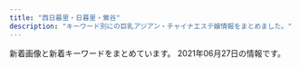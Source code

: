 ```yaml
---
title: "西日暮里・日暮里・鶯谷"
description: "キーワード別にの巨乳アジアン・チャイナエステ嬢情報をまとめました。"
---
```


新着画像と新着キーワードをまとめています。
2021年06月27日の情報です。

<DmmAffiliateIns />
<KeywordTable
  shops={
    [
    {
        "name": "\u3082\u307f\u306e\u6728",
        "url": "https://mominoki.tyo.ac/",
        "keywords": {
            "C": 13,
            "87": 6,
            "E": 3,
            "85": 9,
            "86": 6,
            "D": 21,
            "83": 3
        },
        "station": "\u753a\u5c4b\u99c51\u756a\u51fa\u53e3",
        "img_links": [
            "https://mominoki.tyo.ac/images/themes/pink/no1.png",
            "https://mominoki.tyo.ac/photos/sites/41/2021/06/202106070158042.jpg",
            "https://mominoki.tyo.ac/photos/sites/41/2020/09/2020092804344750.jpg",
            "https://mominoki.tyo.ac/images/room1.jpg",
            "https://mominoki.tyo.ac/images/themes/pink/r3.jpg",
            "https://mominoki.tyo.ac/images/themes/pink/s_staff.png",
            "https://mominoki.tyo.ac/images/themes/pink/s_news.png",
            "https://mominoki.tyo.ac/images/room4.jpg",
            "https://mominoki.tyo.ac/images/themes/pink/s_ranking.png",
            "https://mominoki.tyo.ac/images/room2.jpg",
            "https://mominoki.tyo.ac/images/themes/pink/no2.png",
            "https://mominoki.tyo.ac/photos/sites/41/2020/11/2020111401222038.jpg",
            "https://mominoki.tyo.ac/photos/sites/41/2020/09/2020092801595154.jpg",
            "https://mominoki.tyo.ac/photos/sites/41/2020/09/2020092804344859.jpg",
            "https://mominoki.tyo.ac/images/themes/pink/s_pickup.png",
            "https://mominoki.tyo.ac/images/room3.jpg",
            "https://mominoki.tyo.ac/images/themes/pink/mobile.jpg",
            "https://mominoki.tyo.ac/photos/sites/41/2021/03/202103150746598.jpg",
            "https://mominoki.tyo.ac/photos/sites/41/2020/09/2020092804344656.jpg",
            "https://mominoki.tyo.ac/photos/sites/41/2021/03/202103150747058.jpg",
            "https://mominoki.tyo.ac/images/themes/pink/line.png",
            "https://mominoki.tyo.ac/images/themes/pink/s_newface.png",
            "https://mominoki.tyo.ac/photos/sites/41/2020/09/2020092810535583.jpg"
        ]
    },
    {
        "url": "http://www.night.ne.jp/tokyo/hayasi/",
        "keywords": {},
        "station": "JR\u65e5\u66ae\u91cc\u99c5",
        "img_links": [
            "http://www.night.ne.jp/nightnet/img/2.jpg",
            "http://www.night.ne.jp/tokyo/hayasi/img_staff/g_7376.jpg",
            "http://www.night.ne.jp/tokyo/hayasi/img/view_2.jpg",
            "http://www.night.ne.jp/tokyo/hayasi/img/index.jpg",
            "http://www.night.ne.jp/_format/W/img/whats_view.jpg",
            "http://www.night.ne.jp/nightnet/img/9.jpg",
            "http://www.night.ne.jp/tokyo/hayasi/img/index_view.jpg",
            "http://www.night.ne.jp/tokyo/hayasi/img_staff/g_7377.jpg",
            "http://www.night.ne.jp/nightnet/img/14.jpg",
            "http://www.night.ne.jp/nightnet/img/8.jpg",
            "http://www.night.ne.jp/nightnet/img/1.jpg",
            "http://www.night.ne.jp/_format/P/img/over_msg_01.jpg",
            "http://www.night.ne.jp/nightnet/img/16.jpg",
            "http://www.night.ne.jp/nightnet/img/4.jpg",
            "http://www.night.ne.jp/nightnet/img/17.jpg",
            "http://www.night.ne.jp/tokyo/hayasi/img/view_6.jpg",
            "http://www.night.ne.jp/nightnet/img/13.jpg",
            "http://www.night.ne.jp/nightnet/img/11.jpg",
            "http://www.night.ne.jp/nightnet/img/15.jpg",
            "http://www.night.ne.jp/nightnet/img/3.jpg",
            "http://www.night.ne.jp/_format/P/img/over_msg_02.jpg",
            "http://www.night.ne.jp/tokyo/hayasi/img/view_3.jpg",
            "http://www.night.ne.jp/nightnet/img/5.jpg",
            "http://www.night.ne.jp/nightnet/img/12a.jpg",
            "http://www.night.ne.jp/tokyo/hayasi/img/qr_code.jpg",
            "http://www.night.ne.jp/nightnet/img/7.jpg",
            "http://www.night.ne.jp/tokyo/hayasi/img/view_5.jpg",
            "http://www.night.ne.jp/tokyo/hayasi/img/index_top.jpg",
            "http://www.night.ne.jp/tokyo/hayasi/img/view_1.jpg",
            "http://www.night.ne.jp/_format/P/img/whats_news.jpg",
            "http://www.night.ne.jp/tokyo/hayasi/img/view_4.jpg",
            "http://www.night.ne.jp/nightnet/img/10.jpg",
            "http://www.night.ne.jp/nightnet/img/6.jpg",
            "http://www.night.ne.jp/_format/P/img/index_enter_1.jpg"
        ],
        "name": "\u6797\u30de\u30c3\u30b5\u30fc\u30b8"
    },
    {
        "img_links": [
            "http://vineryu.xyz/uploads/210603/1-21060309354I30.jpg",
            "http://vineryu.xyz/uploads/210603/1-210603093535919.jpg",
            "http://vineryu.xyz/picture/photo01.jpg",
            "http://vineryu.xyz/uploads/210603/1-21060309344H02.jpg",
            "http://vineryu.xyz/uploads/210603/1-21060309335L40.jpg",
            "http://vineryu.xyz/uploads/210603/1-2106030925294Y.jpg",
            "http://vineryu.xyz/uploads/210608/1-21060Q64509648.jpg",
            "http://vineryu.xyz/picture/photo03.jpg",
            "http://vineryu.xyz/uploads/210608/1-21060Q64523591.jpg",
            "http://vineryu.xyz/uploads/210603/1-210603093505U9.jpg",
            "http://vineryu.xyz/picture/photo04.jpg",
            "http://vineryu.xyz/uploads/210603/1-210603092541234.jpg",
            "http://vineryu.xyz/uploads/210608/1-21060Q64635522.jpg",
            "http://vineryu.xyz/uploads/210608/1-21060Q6464E40.jpg",
            "http://vineryu.xyz/uploads/210603/1-210603093516146.jpg",
            "http://vineryu.xyz/uploads/210603/1-21060309341O93.jpg",
            "http://vineryu.xyz/picture/photo02.jpg",
            "http://vineryu.xyz/picture/fla.jpg",
            "http://vineryu.xyz/uploads/210603/1-210603093435K6.jpg"
        ],
        "keywords": {
            "\u4e73": 2
        },
        "name": "\u304a\u3072\u3081",
        "url": "http://vineryu.xyz/",
        "station": "JR\u65e5\u66ae\u91cc\u99c5\u6771\u53e3"
    },
    {
        "station": "JR\u897f\u65e5\u66ae\u91cc\u99c5",
        "keywords": {
            "E": 1,
            "C": 1,
            "84": 2,
            "D": 9,
            "87": 2,
            "86": 7
        },
        "url": "http://chou.ies.bz/",
        "img_links": [
            "http://chou.ies.bz/photos/sites/85/2020/10/2020100610370157.jpg",
            "http://chou.ies.bz/photos/sites/85/2019/07/2019070106333414.jpg",
            "http://chou.ies.bz/photos/sites/85/2019/07/2019070509385227.jpg",
            "http://chou.ies.bz/images/s_link.png",
            "http://chou.ies.bz/images/mobile.png",
            "http://chou.ies.bz/photos/sites/85/2021/05/2021051201142065.jpg",
            "http://chou.ies.bz/images/n1.jpg",
            "http://chou.ies.bz/images/s_pick.png",
            "http://chou.ies.bz/images/s1.png",
            "http://chou.ies.bz/photos/sites/85/2019/07/2019070106320474.jpg",
            "http://chou.ies.bz/photos/sites/85/2019/07/2019070106340260.jpg",
            "http://chou.ies.bz/photos/sites/85/2020/12/2020120204150858.jpg",
            "http://chou.ies.bz/photos/sites/85/2019/07/2019070106330942.jpg",
            "http://chou.ies.bz/images/s_staff.jpg",
            "http://chou.ies.bz/photos/sites/85/2019/12/2019120602315853.jpg",
            "http://chou.ies.bz/photos/sites/85/2020/12/2020121802483415.jpg",
            "http://chou.ies.bz/images/top.png",
            "http://chou.ies.bz/images/n3.png",
            "http://chou.ies.bz/photos/sites/85/2020/12/2020120204265615.jpg",
            "http://chou.ies.bz/photos/sites/85/2021/06/2021060901285023.jpg",
            "http://chou.ies.bz/photos/sites/85/2020/10/2020100610383828.jpg",
            "http://chou.ies.bz/photos/sites/85/2021/04/2021042710033582.jpg",
            "http://chou.ies.bz/images/s3.png",
            "http://chou.ies.bz/photos/sites/85/2019/06/2019062803491517.jpg",
            "http://chou.ies.bz/images/s_news.png"
        ],
        "name": "\u706f\u308a\u5c4b"
    },
    {
        "name": "\u6843",
        "img_links": [
            "http://momo.tyo.cm/images/border01.png",
            "http://momo.tyo.cm/images/tit03.png",
            "http://momo.tyo.cm/photos/sites/53/2021/02/2021021607405578.jpg",
            "http://momo.tyo.cm/images/top_slider02.jpg",
            "http://momo.tyo.cm/images/bg_pick.png",
            "http://momo.tyo.cm/images/tit01.png",
            "http://momo.tyo.cm/photos/sites/53/2021/02/2021021607405658.jpg",
            "http://momo.tyo.cm/images/nav_link06.png",
            "http://momo.tyo.cm/images/tit_link01.png",
            "http://momo.tyo.cm/images/nav_link03.png",
            "http://momo.tyo.cm/images/nav_link01.png",
            "http://momo.tyo.cm/images/tit_com02.png",
            "http://momo.tyo.cm/photos/sites/53/2021/02/2021021607405730.jpg",
            "http://momo.tyo.cm/images/news.png",
            "http://momo.tyo.cm/images/tit02.png",
            "http://momo.tyo.cm/photos/sites/53/2021/02/2021021607405882.jpg",
            "http://momo.tyo.cm/images/nav_link02.png",
            "http://momo.tyo.cm/images/tit_com03.png",
            "http://momo.tyo.cm/images/tit_com01.png",
            "http://momo.tyo.cm/images/nav_link04.png",
            "http://momo.tyo.cm/images/border02.png",
            "http://momo.tyo.cm/images/tit_com04.png",
            "http://momo.tyo.cm/images/pagetop.png",
            "http://momo.tyo.cm/images/tit05.png",
            "http://momo.tyo.cm/images/tit_staff.png",
            "http://momo.tyo.cm/images/tit_com05.png",
            "http://momo.tyo.cm/images/nav_link05.png",
            "http://momo.tyo.cm/images/top_slider01.jpg",
            "http://momo.tyo.cm/images/tit04.png",
            "http://momo.tyo.cm/images/tit_com.png"
        ],
        "url": "http://momo.tyo.cm/",
        "keywords": {
            "86": 15,
            "D": 20,
            "85": 5
        },
        "station": "JR\u65e5\u66ae\u91cc\u99c5\u5357\u53e3"
    },
    {
        "img_links": [
            "http://es-rlx.com/staff/minami/01.jpg",
            "http://es-rlx.com/pic/top3.jpg",
            "http://es-rlx.com/img/youtube.jpg",
            "http://es-rlx.com/img/access/road01.jpg",
            "http://es-rlx.com/pic/head.png",
            "http://es-rlx.com/staff/minami/01mb.jpg",
            "http://es-rlx.com/img/access/kanban.png",
            "http://es-rlx.com/pic/top1.jpg",
            "http://es-rlx.com/img/ttl_staff.png",
            "http://es-rlx.com/img/access/road03.jpg",
            "http://es-rlx.com/img/ttl_tnew.png",
            "http://es-rlx.com/i/files/homeimg.jpg",
            "http://es-rlx.com/staff/sakura/01.jpg",
            "http://es-rlx.com/img/access/roaddm.png",
            "http://es-rlx.com/staff/yuki/01mb.jpg",
            "http://es-rlx.com/img/access/road04.jpg",
            "http://es-rlx.com/img/ttl_rec.png",
            "http://es-rlx.com/img/access/road02.jpg",
            "http://es-rlx.com/img/ft_tel.png",
            "http://es-rlx.com/staff/sakura/01mb.jpg",
            "http://es-rlx.com/staff/yuki/01.jpg",
            "http://es-rlx.com/img/ttl_mobile.png",
            "http://es-rlx.com/pic/top2.jpg"
        ],
        "name": "\u5065\u7f8e\u5802",
        "station": "JR\u9daf\u8c37\u99c5\u5317\u53e3",
        "keywords": {
            "C": 15
        },
        "url": "http://es-rlx.com/"
    },
    {
        "station": "JR\u65e5\u66ae\u91cc\u99c5\u6771\u53e3",
        "name": "\u307f\u306a\u307f",
        "url": "http://es-minami.com/",
        "keywords": {},
        "img_links": [
            "http://es-minami.com/img/mika1.jpg",
            "http://es-minami.com/gals/mika1.jpg",
            "http://www.es-minami.com/images/mobole.png",
            "http://es-minami.com/images/pick_staff6.jpg",
            "http://www.es-minami.com/gals/rika1.jpg",
            "http://www.es-minami.com/images/riri1.jpg",
            "http://www.es-minami.com/images/news.png",
            "http://es-minami.com/gals/sakura1.jpg",
            "http://www.es-minami.com/gals/sakura1.jpg",
            "http://www.es-minami.com/img/riri1.jpg",
            "http://www.es-minami.com/img/mika2.jpg",
            "http://es-minami.com/images/staff-bar.png",
            "http://www.es-minami.com/gals/nana1.jpg",
            "http://www.es-minami.com/images/nana1.jpg",
            "http://www.es-minami.com/images/rika1.jpg",
            "http://www.es-minami.com/images/sayuri1.jpg",
            "http://www.es-minami.com/gals/yuki1.jpg",
            "http://www.es-minami.com/images/staff-bar.png",
            "http://es-minami.com/images/sayuri2.jpg",
            "http://es-minami.com/img/yuki1.jpg",
            "http://www.es-minami.com/img/sayuri1.jpg",
            "http://es-minami.com/gals/nana1.jpg",
            "http://es-minami.com/gals/sayuri1.jpg",
            "http://es-minami.com/img/mika2.jpg",
            "http://www.es-minami.com/images/mika2.jpg",
            "http://es-minami.com/gals/rika1.jpg",
            "http://www.es-minami.com/img/sayuri2.jpg",
            "http://www.es-minami.com/gals/sayuri2.jpg",
            "http://es-minami.com/gals/yuki1.jpg",
            "http://es-minami.com/images/mobole.png",
            "http://es-minami.com/images/mika1.jpg",
            "http://es-minami.com/images/riri1.jpg",
            "http://es-minami.com/img/riri1.jpg",
            "http://es-minami.com/images/news.png",
            "http://www.es-minami.com/gals/sayuri1.jpg",
            "http://www.es-minami.com/img/mika1.jpg",
            "http://es-minami.com/images/rika1.jpg",
            "http://es-minami.com/images/sayuri1.jpg",
            "http://es-minami.com/gals/sayuri2.jpg",
            "http://es-minami.com/images/mika2.jpg",
            "http://es-minami.com/img/sayuri1.jpg",
            "http://www.es-minami.com/images/pick_staff6.jpg",
            "http://www.es-minami.com/gals/riri1.jpg",
            "http://www.es-minami.com/images/mika1.jpg",
            "http://es-minami.com/gals/mika2.jpg",
            "http://es-minami.com/images/yuki1.jpg",
            "http://es-minami.com/gals/riri1.jpg",
            "http://www.es-minami.com/images/yuki1.jpg",
            "http://es-minami.com/images/nana1.jpg",
            "http://es-minami.com/img/sayuri2.jpg",
            "http://www.es-minami.com/img/yuki1.jpg",
            "http://www.es-minami.com/gals/mika2.jpg",
            "http://es-minami.com/img/nana1.jpg",
            "http://www.es-minami.com/img/nana1.jpg",
            "http://www.es-minami.com/gals/mika1.jpg",
            "http://www.es-minami.com/images/sayuri2.jpg"
        ]
    },
    {
        "station": "JR\u897f\u65e5\u66ae\u91cc\u99c5",
        "url": "http://flowerscent.este.work/",
        "img_links": [
            "http://flowerscent.este.work/2/uploadimg/1621772225.jpg",
            "http://flowerscent.este.work/frame/fla/photo03.jpg",
            "http://flowerscent.este.work/frame/fla/photo04.jpg",
            "http://flowerscent.este.work/2/uploadimg/1600260826.jpg",
            "http://flowerscent.este.work/navi/blk/temp_under2.jpg",
            "http://flowerscent.este.work/frame/scroll3/scroll3.jpg",
            "http://flowerscent.este.work/frame/fla/photo01.jpg",
            "http://flowerscent.este.work/frame/telimg/telbar.png",
            "http://flowerscent.este.work/frame/scroll4/scroll4.jpg",
            "http://flowerscent.este.work/frame/scroll2/scroll2.jpg",
            "http://flowerscent.este.work/frame/scroll5/scroll5.jpg",
            "http://flowerscent.este.work/frame/scroll1/scroll1.jpg",
            "http://flowerscent.este.work/kanban.png",
            "http://flowerscent.este.work/2/uploadimg/1621772192.jpeg",
            "http://flowerscent.este.work/2/uploadimg/1599833697.jpg",
            "http://flowerscent.este.work/frame/fla/photo02.jpg",
            "http://flowerscent.este.work/frame/fla/photo05.jpg",
            "http://flowerscent.este.work/img/header.jpg"
        ],
        "name": "For You",
        "keywords": {
            "C": 30,
            "83": 18,
            "87": 6,
            "84": 6,
            "86": 6,
            "E": 12
        }
    },
    {
        "img_links": [],
        "keywords": {},
        "station": "JR\u897f\u65e5\u66ae\u91cc\u99c5",
        "url": "http://onkyoukou.tyo.cm/",
        "name": "\u6e29\u99a8\u6e2f-\u304a\u3093\u304d\u3087\u3046\u3053\u3046-"
    },
    {
        "url": "http://www.relax-mirai.info/",
        "keywords": {},
        "name": "\u672a\u6765",
        "img_links": [
            "http://www.relax-mirai.info/i/120/sayuri1.jpg",
            "http://www.relax-mirai.info/i/images/sayuri1.jpg",
            "http://www.relax-mirai.info/images/m03.jpg",
            "http://www.relax-mirai.info/gals/emi1.jpg",
            "http://www.relax-mirai.info/gals/risa1.jpg",
            "http://www.relax-mirai.info/images/risa1.jpg",
            "http://www.relax-mirai.info/i/images/momo1.jpg",
            "http://www.relax-mirai.info/gals/kaka1.jpg",
            "http://www.relax-mirai.info/gals/aki1.jpg",
            "http://www.relax-mirai.info/images/m02.jpg",
            "http://www.relax-mirai.info/images/qr.jpg",
            "http://www.relax-mirai.info/images/info01.jpg",
            "http://www.relax-mirai.info/images/info02.jpg",
            "http://www.relax-mirai.info/images/m04.jpg",
            "http://www.relax-mirai.info/images/sayuri1.jpg",
            "http://www.relax-mirai.info/images/momo1.jpg"
        ],
        "station": "\u65e5\u66ae\u91cc\u99c5\u6771\u53e3"
    },
    {
        "url": "http://minopom.xyz/",
        "keywords": {
            "\u4e73": 2
        },
        "station": "JR\u7530\u7aef\u99c5",
        "name": "\u30ed\u30fc\u30ba",
        "img_links": [
            "http://www.minopom.xyz/uploads/allimg/210410/1-21041014500NX.jpg",
            "http://minopom.xyz/picture/head.jpg",
            "http://minopom.xyz/picture/room1.jpg",
            "http://minopom.xyz/uploads/allimg/210410/1-210410144PY50.jpg",
            "http://minopom.xyz/uploads/allimg/210406/1-21040614313L45.jpg",
            "http://minopom.xyz/uploads/210406/1-210406143111G0.jpg",
            "http://minopom.xyz/uploads/210430/1-2104301Q63S18.jpg",
            "http://minopom.xyz/uploads/allimg/210410/1-21041014450GC.jpg",
            "http://www.minopom.xyz/picture/head.jpg",
            "http://minopom.xyz/uploads/allimg/210410/1-210410145124148.jpg",
            "http://minopom.xyz/picture/room3.jpg",
            "http://minopom.xyz/uploads/allimg/210410/1-21041014413S64.jpg",
            "http://www.minopom.xyz/uploads/allimg/210410/1-210410144323118.jpg",
            "http://www.minopom.xyz/uploads/allimg/210410/1-2104101450455A.jpg",
            "http://minopom.xyz/uploads/allimg/210410/1-21041014500NX.jpg",
            "http://minopom.xyz/uploads/allimg/210410/1-210410144323118.jpg",
            "http://minopom.xyz/uploads/allimg/210410/1-2104101450455A.jpg",
            "http://minopom.xyz/uploads/210406/1-2104061433121E.jpg",
            "http://minopom.xyz/uploads/allimg/210410/1-210410145204C9.jpg",
            "http://www.minopom.xyz/picture/totop_04.png",
            "http://www.minopom.xyz/uploads/allimg/210410/1-210410144PY50.jpg",
            "http://minopom.xyz/uploads/allimg/210410/1-210410144U4934.jpg",
            "http://minopom.xyz/uploads/210406/1-210406143244C2.jpg",
            "http://www.minopom.xyz/uploads/allimg/210410/1-210410144U4934.jpg",
            "http://minopom.xyz/picture/totop_04.png",
            "http://minopom.xyz/uploads/210419/1-21041914162C16.jpg",
            "http://www.minopom.xyz/uploads/allimg/210410/1-210410145124148.jpg",
            "http://minopom.xyz/picture/room2.jpg",
            "http://www.minopom.xyz/picture/img.site-builder.jpg",
            "http://minopom.xyz/picture/img.site-builder.jpg"
        ]
    },
    {
        "keywords": {
            "86": 9,
            "D": 8,
            "E": 1
        },
        "url": "http://esthe-aroma.red/",
        "img_links": [
            "http://esthe-aroma.red/images/r4.jpg",
            "http://esthe-aroma.red/images/sruru.jpg",
            "http://esthe-aroma.red/images/cg09.jpg",
            "http://esthe-aroma.red/images/r2.jpg",
            "http://esthe-aroma.red/images/imm.jpg",
            "http://esthe-aroma.red/images/cg01.jpg",
            "http://esthe-aroma.red/images/cg04.jpg",
            "http://esthe-aroma.red/images/r1.jpg",
            "http://esthe-aroma.red/images/rec.png",
            "http://esthe-aroma.red/images/news.png",
            "http://esthe-aroma.red/images/cg10.jpg",
            "http://esthe-aroma.red/images/evetop.png",
            "http://esthe-aroma.red/images/cg07.jpg",
            "http://esthe-aroma.red/images/r3.jpg",
            "http://esthe-aroma.red/images/cg03.jpg",
            "http://esthe-aroma.red/images/kan.jpg",
            "http://esthe-aroma.red/link/menlog.jpg",
            "http://esthe-aroma.red/images/top.png",
            "http://esthe-aroma.red/images/cg08.jpg",
            "http://esthe-aroma.red/images/cg06.jpg",
            "http://esthe-aroma.red/images/staff_s.png",
            "http://esthe-aroma.red/images/precau.png",
            "http://esthe-aroma.red/images/cg02.jpg"
        ],
        "station": "JR\u65e5\u66ae\u91cc\u99c5\u6771\u53e3",
        "name": "\u548c\u5408 \u308f\u3054\u3046"
    },
    {
        "name": "\u96c5",
        "station": "JR\u9daf\u8c37\u99c5\u5317\u53e3",
        "url": "http://aroma-est.net/",
        "img_links": [
            "http://aroma-est.net/images/r3.png",
            "http://aroma-est.net/images/an_1_02.jpg",
            "http://aroma-est.net/images/staff_images/st5.jpg",
            "http://aroma-est.net/images/staff_images/sta7.jpg",
            "http://aroma-est.net/images/r7.png",
            "http://aroma-est.net/images/an_2_02.jpg",
            "http://aroma-est.net/images/an_5_02.jpg",
            "http://aroma-est.net/images/index_01.jpg",
            "http://aroma-est.net/images/slider/slide1.png",
            "http://aroma-est.net/images/staff_images/sta5.jpg",
            "http://aroma-est.net/images/index-1.jpg",
            "http://aroma-est.net/images/an_6_01.jpg",
            "http://aroma-est.net/images/slider/slide2s.png",
            "http://aroma-est.net/images/fbb.jpg",
            "http://aroma-est.net/images/r1.png",
            "http://aroma-est.net/images/r5.png",
            "http://aroma-est.net/images/staff_images/sl.png",
            "http://aroma-est.net/images/sys1.jpg",
            "http://aroma-est.net/images/slider/slide3.png",
            "http://aroma-est.net/images/r8.png",
            "http://aroma-est.net/images/staff_images/sta2.jpg",
            "http://aroma-est.net/images/an_2_01.jpg",
            "http://aroma-est.net/images/staff_images/st4.jpg",
            "http://aroma-est.net/images/an_1_01.jpg",
            "http://aroma-est.net/images/no.png",
            "http://aroma-est.net/images/slider/slide1s.png",
            "http://aroma-est.net/images/an_6_02.jpg",
            "http://aroma-est.net/images/r4.png",
            "http://aroma-est.net/images/an_4_02.jpg",
            "http://aroma-est.net/images/an_4_01.jpg",
            "http://aroma-est.net/images/an_3_02.jpg",
            "http://aroma-est.net/images/qr.jpg",
            "http://aroma-est.net/images/staff_images/st21.jpg",
            "http://aroma-est.net/images/staff_images/st2.jpg",
            "http://aroma-est.net/images/staff_images/st7.jpg",
            "http://aroma-est.net/images/an_5_01.jpg",
            "http://aroma-est.net/images/r2.png",
            "http://aroma-est.net/images/index-2.jpg",
            "http://aroma-est.net/images/slider/slide2.png",
            "http://aroma-est.net/images/staff_images/st1.jpg",
            "http://aroma-est.net/images/staff_images/sta4.jpg",
            "http://aroma-est.net/images/slider/slide3s.png",
            "http://aroma-est.net/images/staff_images/sta1.jpg",
            "http://aroma-est.net/images/r6.png",
            "http://aroma-est.net/images/an_3_01.jpg"
        ],
        "keywords": {
            "86": 20,
            "D": 12,
            "E": 8
        }
    },
    {
        "name": "\u5fc3\u7f8e",
        "station": "JR\u9daf\u8c37\u99c5\u5317\u53e3",
        "keywords": {},
        "url": "http://www.ai-lian.work/",
        "img_links": [
            "http://www.ai-lian.work/images/2.jpg",
            "http://www.ai-lian.work/images/staff_t.jpg",
            "http://www.ai-lian.work/images/line.png",
            "http://www.ai-lian.work/images/int2.jpg",
            "http://www.ai-lian.work/images/3.jpg",
            "http://www.ai-lian.work/images/int1.jpg",
            "http://www.ai-lian.work/img/aya1.jpg",
            "http://www.ai-lian.work/images/interior_t.jpg",
            "http://www.ai-lian.work/images/rec1.jpg",
            "http://www.ai-lian.work/images/tel.jpg",
            "http://www.ai-lian.work/images/ta.jpg",
            "http://www.ai-lian.work/images/head.jpg",
            "http://www.ai-lian.work/images/news.jpg",
            "http://www.ai-lian.work/images/1.jpg",
            "http://www.ai-lian.work/img/saya1.jpg",
            "http://www.ai-lian.work/img/yui1.jpg",
            "http://www.ai-lian.work/images/sys1.jpg",
            "http://www.ai-lian.work/images/mobile.jpg"
        ]
    },
    {
        "img_links": [
            "http://www.mac-riraku106.xyz/uploads/190723/10-2.jpg",
            "http://www.mac-riraku106.xyz/static/picture/tel.png",
            "http://www.mac-riraku106.xyz/uploads/190723/10-1.jpg",
            "http://www.mac-riraku106.xyz/uploads/200801/1-200P1110412514.jpg",
            "http://www.mac-riraku106.xyz/uploads/200317/1-20031G4420c38.jpg",
            "http://www.mac-riraku106.xyz/uploads/200608/1-20060Q0251EY.jpg",
            "http://www.mac-riraku106.xyz/static/picture/top-img09.png",
            "http://www.mac-riraku106.xyz/uploads/190723/23-3.jpg",
            "http://www.mac-riraku106.xyz/uploads/190723/1-1.jpg",
            "http://www.mac-riraku106.xyz/uploads/200801/1-200P1110631926.jpg",
            "http://www.mac-riraku106.xyz/uploads/200325/1-2003251H312V4.jpg",
            "http://www.mac-riraku106.xyz/uploads/200317/1-20031G44235R7.jpg",
            "http://www.mac-riraku106.xyz/static/picture/michi01.png",
            "http://www.mac-riraku106.xyz/uploads/191219/1-19121912423J29.jpg",
            "http://www.mac-riraku106.xyz/uploads/200501/1-200501125251121.jpg",
            "http://www.mac-riraku106.xyz/uploads/191209/1-191209122ZY50.jpg",
            "http://www.mac-riraku106.xyz/uploads/190723/33-1.jpg",
            "http://www.mac-riraku106.xyz/uploads/191106/1-191106092T0531.jpg",
            "http://www.mac-riraku106.xyz/uploads/200501/1-200501125159161.jpg",
            "http://www.mac-riraku106.xyz/uploads/190723/30-1.jpg",
            "http://www.mac-riraku106.xyz/uploads/200818/1-200QQ5535E92.jpg",
            "http://www.mac-riraku106.xyz/uploads/190723/1-2.jpg",
            "http://www.mac-riraku106.xyz/uploads/191106/1-191106092S0357.jpg",
            "http://www.mac-riraku106.xyz/uploads/191128/1-19112Q3102OP.jpg",
            "http://www.mac-riraku106.xyz/uploads/200325/1-2003251H340B9.jpg",
            "http://www.mac-riraku106.xyz/uploads/200501/1-200501145002a7.jpg",
            "http://www.mac-riraku106.xyz/uploads/190906/1-1ZZ6125225A4.jpg",
            "http://www.mac-riraku106.xyz/static/picture/top-img03.png",
            "http://www.mac-riraku106.xyz/static/picture/michi02.png",
            "http://www.mac-riraku106.xyz/uploads/200801/1-200P1110A4M2.jpg",
            "http://www.mac-riraku106.xyz/uploads/190826/1-1ZR6144611E0.jpg",
            "http://www.mac-riraku106.xyz/uploads/200608/1-20060Q02506204.jpg",
            "http://www.mac-riraku106.xyz/uploads/200501/1-200501144951148.jpg",
            "http://www.mac-riraku106.xyz/uploads/190723/21-1.jpg",
            "http://www.mac-riraku106.xyz/static/picture/1.jpg",
            "http://www.mac-riraku106.xyz/uploads/200501/1-200501125150516.jpg",
            "http://www.mac-riraku106.xyz/uploads/190906/1-1ZZ612503C39.jpg",
            "http://www.mac-riraku106.xyz/static/picture/top-img01.png",
            "http://www.mac-riraku106.xyz/uploads/191106/1-191106092J62Y.jpg",
            "http://www.mac-riraku106.xyz/uploads/190826/1-1ZR614462Qa.jpg",
            "http://www.mac-riraku106.xyz/static/picture/2.jpg",
            "http://www.mac-riraku106.xyz/uploads/200310/1-20031013091I08.jpg",
            "http://www.mac-riraku106.xyz/uploads/190926/1-1Z926131T2408.jpg",
            "http://www.mac-riraku106.xyz/uploads/191219/1-191219124141563.jpg",
            "http://www.mac-riraku106.xyz/uploads/190723/23-2.jpg",
            "http://www.mac-riraku106.xyz/uploads/191209/1-191209123459153.jpg",
            "http://www.mac-riraku106.xyz/static/picture/top-img02.png",
            "http://www.mac-riraku106.xyz/uploads/191128/1-19112Q31009521.jpg",
            "http://www.mac-riraku106.xyz/uploads/200501/1-200501125300127.jpg",
            "http://www.mac-riraku106.xyz/uploads/200310/1-200310130Z0421.jpg",
            "http://www.mac-riraku106.xyz/uploads/200501/1-200501145011C2.jpg",
            "http://www.mac-riraku106.xyz/uploads/200310/1-200310130925920.jpg",
            "http://www.mac-riraku106.xyz/uploads/190723/23-1.jpg",
            "http://www.mac-riraku106.xyz/uploads/190723/25-1.jpg",
            "http://www.mac-riraku106.xyz/static/picture/call.png",
            "http://www.mac-riraku106.xyz/uploads/191128/1-19112Q3111UF.jpg",
            "http://www.mac-riraku106.xyz/uploads/191008/1-19100Q5451M20.jpg",
            "http://www.mac-riraku106.xyz/uploads/191209/1-1912091229204E.jpg",
            "http://www.mac-riraku106.xyz/uploads/200818/1-200QQ554231G.jpg",
            "http://www.mac-riraku106.xyz/uploads/190926/1-1Z926131R6102.jpg",
            "http://www.mac-riraku106.xyz/uploads/200317/1-20031G44220J0.jpg",
            "http://www.mac-riraku106.xyz/uploads/200818/1-200QQ55415J4.jpg",
            "http://www.mac-riraku106.xyz/uploads/190723/34-1.jpg",
            "http://www.mac-riraku106.xyz/uploads/191008/1-19100Q5453V63.jpg"
        ],
        "name": "\u306f\u305f\u3061",
        "station": "JR\u65e5\u66ae\u91cc\u99c5\u5357\u53e3",
        "keywords": {
            "D": 47,
            "94": 3,
            "85": 15,
            "C": 19,
            "86": 19,
            "F": 3,
            "E": 6
        },
        "url": "http://www.mac-riraku106.xyz/"
    },
    {
        "keywords": {
            "G": 2,
            "\u30bb\u30af\u30b7\u30fc": 33,
            "E": 1,
            "\u30c0\u30a4\u30ca\u30de\u30a4\u30c8": 1
        },
        "url": "https://www.sofia-est.com/",
        "name": "\u30bd\u30d5\u30a3\u30a2",
        "img_links": [
            "https://www.sofia-est.com/img/material/movie_right_yaji.png",
            "https://www.sofia-est.com/img/girl/list/s55_list.jpg",
            "https://www.sofia-est.com/img/material/coursepoint_rev2.png",
            "https://www.sofia-est.com/img/material/top_movie.png",
            "https://www.sofia-est.com/img/material/photo5.jpg",
            "https://www.sofia-est.com/img/material/top_kodawariimg1.jpg",
            "https://www.sofia-est.com/img/girl/list/s84_list.jpg",
            "https://www.sofia-est.com/img/girl/pickup/pickup20200909154852.jpg",
            "https://www.sofia-est.com/img/girl/thumb/s105_1.jpg",
            "https://www.sofia-est.com/img/material/gm4_rollout.png",
            "https://www.sofia-est.com/img/material/photo3.jpg",
            "https://www.sofia-est.com/img/material/course_tanta1.png",
            "https://www.sofia-est.com/img/material/phototxt.jpg",
            "https://www.sofia-est.com/img/material/mob_t2.jpg",
            "https://www.sofia-est.com/img/girl/main/s92_1.jpg",
            "https://www.sofia-est.com/img/material/page6_subt3.png",
            "https://www.sofia-est.com/img/material/mobileqr.png",
            "https://www.sofia-est.com/img/girl/thumb/s105_4.jpg",
            "https://www.sofia-est.com/img/girl/main/s105_1.jpg",
            "https://www.sofia-est.com/img/material/top_camp.png",
            "https://www.sofia-est.com/img/girl/thumb/s56_1.jpg",
            "https://www.sofia-est.com/img/girl/pickup/pickup20191220093702.jpg",
            "https://www.sofia-est.com/img/girl/list/s92_list.jpg",
            "https://www.sofia-est.com/img/material/page3_subt1.png",
            "https://www.sofia-est.com/img/girl/thumb/s89_2.jpg",
            "https://www.sofia-est.com/img/girl/main/s99_1.jpg",
            "https://www.sofia-est.com/img/material/photobig.jpg",
            "https://www.sofia-est.com/img/material/page5_subt2.png",
            "https://www.sofia-est.com/img/girl/list/s113_list.jpg",
            "https://www.sofia-est.com/img/girl/list/s100_list.jpg",
            "https://www.sofia-est.com/img/girl/thumb/s55_3.jpg",
            "https://www.sofia-est.com/img/girl/thumb/s92_2.jpg",
            "https://www.sofia-est.com/img/girl/thumb/s84_1.jpg",
            "https://www.sofia-est.com/img/material/photo6.jpg",
            "https://www.sofia-est.com/img/girl/thumb/s92_1.jpg",
            "https://www.sofia-est.com/img/girl/list/s89_list.jpg",
            "https://www.sofia-est.com/img/material/page5_subt1.png",
            "https://www.sofia-est.com/img/material/page8_subt2.png",
            "https://www.sofia-est.com/img/material/gm6_rollout.png",
            "https://www.sofia-est.com/img/girl/list/s105_list.jpg",
            "https://www.sofia-est.com/img/girl/main/s56_1.jpg",
            "https://www.sofia-est.com/img/material/page4_subt1.png",
            "https://www.sofia-est.com/img/girl/list/s81_list.jpg",
            "https://www.sofia-est.com/img/material/top_news.png",
            "https://www.sofia-est.com/img/girl/thumb/s105_3.jpg",
            "https://www.sofia-est.com/img/girl/thumb/s106_3.jpg",
            "https://www.sofia-est.com/img/material/photo1.jpg",
            "https://www.sofia-est.com/img/material/page2_subt1.png",
            "https://www.sofia-est.com/img/material/page7_subt1.png",
            "https://www.sofia-est.com/img/material/courseoption_rev1.png",
            "https://www.sofia-est.com/img/girl/thumb/s81_2.jpg",
            "https://www.sofia-est.com/img/top/topslide20141210.jpg",
            "https://www.sofia-est.com/img/girl/thumb/s97_2.jpg",
            "https://www.sofia-est.com/img/girl/thumb/s56_2.jpg",
            "https://www.sofia-est.com/img/material/gm2_rollout.png",
            "https://www.sofia-est.com/img/girl/thumb/s81_4.jpg",
            "https://www.sofia-est.com/img/girl/thumb/s106_2.jpg",
            "https://www.sofia-est.com/img/banner/koko_120x60.png",
            "https://www.sofia-est.com/img/material/page3_1_subt2.png",
            "https://www.sofia-est.com/img/material/photo2.jpg",
            "https://www.sofia-est.com/img/girl/thumb/s106_4.jpg",
            "https://www.sofia-est.com/img/material/noimg_b.jpg",
            "https://www.sofia-est.com/img/girl/main/s55_1.jpg",
            "https://www.sofia-est.com/img/material/top_infomation.png",
            "https://www.sofia-est.com/img/material/mob_t4.jpg",
            "https://www.sofia-est.com/img/girl/main/s106_1.jpg",
            "https://www.sofia-est.com/img/girl/thumb/s89_1.jpg",
            "https://www.sofia-est.com/img/girl/main/s89_1.jpg",
            "https://www.sofia-est.com/img/girl/list/s94_list.jpg",
            "https://www.sofia-est.com/img/material/gm1_rollout.png",
            "https://www.sofia-est.com/img/girl/list/s111_list.jpg",
            "https://www.sofia-est.com/img/material/mob_t5.jpg",
            "https://www.sofia-est.com/img/material/top_twitter.png",
            "https://www.sofia-est.com/img/girl/list/s97_list.jpg",
            "https://www.sofia-est.com/img/material/top_newface.png",
            "https://www.sofia-est.com/img/material/top_pickup.png",
            "https://www.sofia-est.com/img/girl/list/s108_list.jpg",
            "https://www.sofia-est.com/img/material/page8_subt1.png",
            "https://www.sofia-est.com/img/material/movie_left_yaji.png",
            "https://www.sofia-est.com/img/girl/thumb/s99_1.jpg",
            "https://www.sofia-est.com/img/girl/thumb/s106_1.jpg",
            "https://www.sofia-est.com/img/girl/thumb/s105_2.jpg",
            "https://www.sofia-est.com/img/girl/thumb/s55_2.jpg",
            "https://www.sofia-est.com/img/girl/thumb/s113_2.jpg",
            "https://www.sofia-est.com/img/material/mob_youtube.png",
            "https://www.sofia-est.com/img/girl/pickup/pickup20200111122329.jpg",
            "https://www.sofia-est.com/img/girl/thumb/s81_1.jpg",
            "https://www.sofia-est.com/img/material/gm3_rollout.png",
            "https://www.sofia-est.com/img/material/pagetop_rollout.png",
            "https://www.sofia-est.com/img/girl/pickup/pickup20190509222453.jpg",
            "https://www.sofia-est.com/img/girl/list/s56_list.jpg",
            "https://www.sofia-est.com/img/girl/thumb/s99_2.jpg",
            "https://www.sofia-est.com/img/material/doublecourse_rev1.png",
            "https://www.sofia-est.com/img/girl/thumb/s81_5.jpg",
            "https://www.sofia-est.com/img/girl/list/s99_list.jpg",
            "https://www.sofia-est.com/img/girl/thumb/s97_1.jpg",
            "https://www.sofia-est.com/img/girl/thumb/s84_2.jpg",
            "https://www.sofia-est.com/img/material/page6_subt1.png",
            "https://www.sofia-est.com/img/material/photo4.jpg",
            "https://www.sofia-est.com/img/girl/thumb/s105_5.jpg",
            "https://www.sofia-est.com/img/material/photo7.jpg",
            "https://www.sofia-est.com/img/girl/main/s84_1.jpg",
            "https://www.sofia-est.com/img/girl/thumb/s55_1.jpg",
            "https://www.sofia-est.com/img/material/yakusoku.png",
            "https://www.sofia-est.com/img/material/gm5_rollout.png",
            "https://www.sofia-est.com/img/girl/list/s106_list.jpg",
            "https://www.sofia-est.com/img/material/sd_rt_btn.png",
            "https://www.sofia-est.com/img/material/iph.png",
            "https://www.sofia-est.com/img/material/mob_t3.jpg",
            "https://www.sofia-est.com/img/girl/thumb/s113_1.jpg",
            "https://www.sofia-est.com/img/material/mob_t1.jpg",
            "https://www.sofia-est.com/img/material/page3_1_subt1.png",
            "https://www.sofia-est.com/img/girl/thumb/s106_5.jpg",
            "https://www.sofia-est.com/img/girl/pickup/pickup20200909154945.jpg",
            "https://www.sofia-est.com/img/material/page4_subt2.png",
            "https://www.sofia-est.com/img/what/coupon202009.png",
            "https://www.sofia-est.com/img/material/movie20141210.jpg",
            "https://www.sofia-est.com/img/girl/main/s113_1.jpg",
            "https://www.sofia-est.com/img/girl/pickup/pickup20191220093623.jpg",
            "https://www.sofia-est.com/img/material/top_about.png",
            "https://www.sofia-est.com/img/girl/main/s81_1.jpg",
            "https://www.sofia-est.com/img/top/topslide20150918.jpg",
            "https://www.sofia-est.com/img/material/movieicon.png",
            "https://www.sofia-est.com/img/material/hosi5.png",
            "https://www.sofia-est.com/img/material/page6_subt2.png",
            "https://www.sofia-est.com/img/material/noimg_m.jpg",
            "https://www.sofia-est.com/img/material/photo8.jpg",
            "https://www.sofia-est.com/img/girl/thumb/s81_3.jpg",
            "https://www.sofia-est.com/img/girl/main/s97_1.jpg",
            "https://www.sofia-est.com/img/material/top_kodawari.png",
            "https://www.sofia-est.com/img/top/topslide20141211.jpg",
            "https://www.sofia-est.com/img/material/course_tanta2.png",
            "https://www.sofia-est.com/img/girl/mobilepickup/mobilepickup20200302124127.jpg"
        ],
        "station": "JR\u65e5\u66ae\u91cc\u99c5\u5357\u53e3"
    }
]
}
/>
<DmmAffiliateScript />
